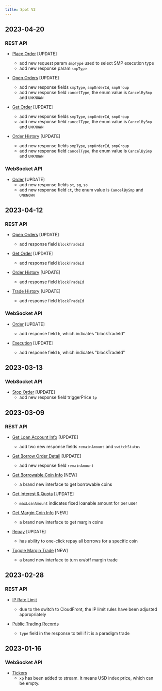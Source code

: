 ```yaml
---
title: Spot V3
---
```

## 2023-04-20
### REST API
* [Place Order](../spot/trade/place-order) [UPDATE]
    * add new request param `smpType` used to select SMP execution type
    * add new response param `smpType`

* [Open Orders](../spot/trade/open-order) [UPDATE]
    * add new response fields `smpType`, `smpOrderId`, `smpGroup`
    * add new response field `cancelType`, the enum value is `CancelBySmp` and `UNKNOWN`

* [Get Order](../spot/trade/get-order) [UPDATE]
    * add new response fields `smpType`, `smpOrderId`, `smpGroup`
    * add new response field `cancelType`, the enum value is `CancelBySmp` and `UNKNOWN`

* [Order History](../spot/trade/order-history) [UPDATE]
    * add new response fields `smpType`, `smpOrderId`, `smpGroup`
    * add new response field `cancelType`, the enum value is `CancelBySmp` and `UNKNOWN`

### WebSocket API
* [Order](../spot/ws-private/order) [UPDATE]
    * add new response fields `st`, `sg`, `so`
    * add new response field `ct`, the enum value is `CancelBySmp` and `UNKNOWN`

## 2023-04-12
### REST API
* [Open Orders](../spot/trade/open-order) [UPDATE]
    * add response field `blockTradeId`

* [Get Order](../spot/trade/get-order) [UPDATE]
    * add response field `blockTradeId`

* [Order History](../spot/trade/order-history) [UPDATE]
    * add response field `blockTradeId`

* [Trade History](../spot/trade/my-trades) [UPDATE]
    * add response field `blockTradeId`

### WebSocket API
* [Order](../spot/ws-private/order) [UPDATE]
    * add response field `b`, which indicates "blockTradeId"

* [Execution](../spot/ws-private/execution) [UPDATE]
    * add response field `b`, which indicates "blockTradeId"

## 2023-03-13
### WebSocket API
* [Stop Order](../spot/ws-private/stop-order) [UPDATE]
    * add new response field triggerPrice `tp`

## 2023-03-09
### REST API
* [Get Loan Account Info](../spot/margin/account) [UPDATE]
    * add two new response fields `remainAmount` and `switchStatus`

* [Get Borrow Order Detail](../spot/margin/borrow-history) [UPDATE]
    * add new response field `remainAmount`

* [Get Borrowable Coin Info](../spot/margin/borrowable-coin) [NEW]
    * a brand new interface to get borrowable coins

* [Get Interest & Quota](../spot/margin/interest) [UPDATE]
    * `maxLoanAmount` indicates fixed loanable amount for per user

* [Get Margin Coin Info](../spot/margin/margin-data) [NEW]
    * a brand new interface to get margin coins

* [Repay](../spot/margin/repay) [UPDATE]
    * has ability to one-click repay all borrows for a specific coin

* [Toggle Margin Trade](../spot/margin/toggle) [NEW]
    * a brand new interface to turn on/off margin trade

## 2023-02-28
### REST API
* [IP Rate Limit](../spot/rate-limit#ip-rate-limit)
    * due to the switch to CloudFront, the IP limit rules have been adjusted appropriately

* [Public Trading Records](../spot/public/recent-trade)
    * `type` field in the response to tell if it is a paradigm trade

## 2023-01-16
### WebSocket API
* [Tickers](../spot/ws-public/ticker)
    * `xp` has been added to stream. It means USD index price, which can be empty.